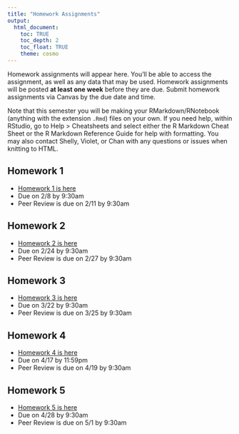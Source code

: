```yaml
---
title: "Homework Assignments"
output: 
  html_document:
    toc: TRUE
    toc_depth: 2
    toc_float: TRUE
    theme: cosmo
---
```


Homework assignments will appear here. You'll be able to access the assignment, as well as any data that may be used. Homework assignments will be posted **at least one week** before they are due. Submit homework assignments via Canvas by the due date and time.

Note that this semester you will be making your RMarkdown/RNotebook (anything with the extension `.Rmd`) files on your own. If you need help, within RStudio, go to Help > Cheatsheets and select either the R Markdown Cheat Sheet or the R Markdown Reference Guide for help with formatting. You may also contact Shelly, Violet, or Chan with any questions or issues when knitting to HTML.

## Homework 1
- [Homework 1 is here](homework/homework1.html)
- Due on 2/8 by 9:30am
- Peer Review is due on 2/11 by 9:30am

## Homework 2
- [Homework 2 is here](homework/homework2.html)
- Due on 2/24 by 9:30am
- Peer Review is due on 2/27 by 9:30am

## Homework 3
- [Homework 3 is here](homework/homework3.html)
- Due on 3/22 by 9:30am
- Peer Review is due on 3/25 by 9:30am

## Homework 4
- [Homework 4 is here](homework/homework4.html)
- Due on 4/17 by 11:59pm
- Peer Review is due on 4/19 by 9:30am

## Homework 5
- [Homework 5 is here](homework/homework5.html)
- Due on 4/28 by 9:30am
- Peer Review is due on 5/1 by 9:30am
